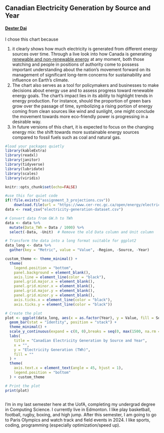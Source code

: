 ## Canadian Electricity Generation by Source and Year

#### [Dexter Dai](https://github.com/Yeaaahhhhh)

I chose this chart because

(1) it clearly shows how much electricity is generated from different energy sources over time. Through a live look into how Canada is generating [renewable and non-renewable energy](https://www.cer-rec.gc.ca/open/energy/electricity-generation-dataset.csv) at any moment, both those watching and people in positions of authority come to possess important understanding about the nation's movement forward on its management of significant long-term concerns for sustainability and influence on Earth's climate.
(2) The chart also serves as a tool for policymakers and businesses to make decisions about energy use and to assess progress toward renewable energy goals. The chart's impact lies in its ability to highlight trends in energy production. For instance, should the proportion of green bars grow over the passage of time, symbolizing a rising portion of energy coming from clean sources like wind and sunlight, one might conclude the movement towards more eco-friendly power is progressing in a desirable way.
(3) In future versions of this chart, it is expected to focus on the changing energy mix: the shift towards more sustainable energy sources compared to fossil fuels such as coal and natural gas.

```{r packages-data,echo=F,output=F, warning=FALSE,include=F}
#load your packages quietly
library(kableExtra)
library(readxl)
library(janitor)
library(tidyverse)
library(lubridate)
library(scales)
library(viridis)

knitr::opts_chunk$set(echo=FALSE)
```


```{r,out.width="95%",dpi=300,fig.align="center",echo=T,output=F, warning=FALSE,include=T,message=F,fig.width=8, fig.height=5}
#use this for quiet code
if(!file.exists("assignment_3_projections.csv"))
    download.file(url = "https://www.cer-rec.gc.ca/open/energy/electricity-generation-dataset.csv",destfile = "electricity-generation-dataset.csv",mode="wb")
data <- read_csv("electricity-generation-dataset.csv")

# Convert data from GW.h to TWh
data <- data %>%
  mutate(Data_TWh = Data / 1000) %>%
  select(-Data, -Unit)  # Remove the old Data column and Unit column

# Transform the data into a long format suitable for ggplot2
data_long <- data %>%
  gather(key = "Metric", value = "Value", -Region, -Source, -Year)

custom_theme <- theme_minimal() +
  theme(
    legend.position = "bottom",
    panel.background = element_blank(),
    axis.line = element_line(color = "black"),
    panel.grid.major.x = element_blank(),
    panel.grid.minor.x = element_blank(),
    panel.grid.major.y = element_blank(),
    panel.grid.minor.y = element_blank(),
    axis.ticks.x = element_line(color = "black"),
    axis.ticks.y = element_line(color = "black"))

# Create the plot
plot <- ggplot(data_long, aes(x = as.factor(Year), y = Value, fill = Source)) +
  geom_bar(stat = "identity", position = "stack") +
  theme_minimal() +
  scale_y_continuous(expand = c(0, 0),breaks = seq(0, max(1500, na.rm = TRUE), by = 200)) +
  labs(
    title = "Canadian Electricity Generation by Source and Year",
    x = "",
    y = "Electricity Generation (TWh)",
    fill = ""
  ) +
  theme(
    axis.text.x = element_text(angle = 45, hjust = 1),
    legend.position = "bottom"
  ) + custom_theme

# Print the plot
print(plot)



```




I’m in my last semester here at the UofA, completing my undergrad degree in Computing Science. I currently live in Edmonton. I like play basketball, football, rugby, boxing, and high jump. After this semester, I am going to go to Paris Olympics and watch track and field events in 2024. I like sports, coding, programming (especially optimization/speed up).
